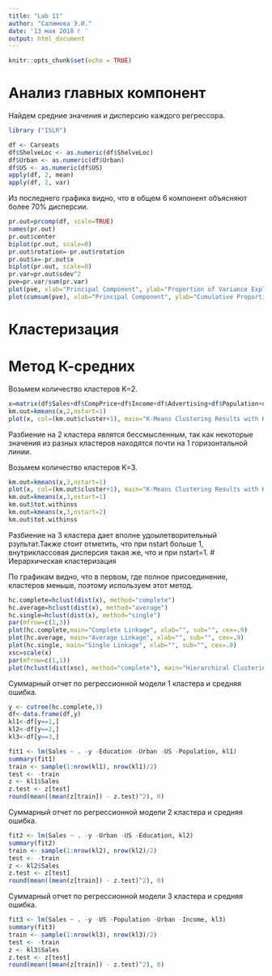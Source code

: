 ---
title: "Lab 11"
author: "Салимова Э.И."
date: '13 мая 2018 г '
output: html_document
---

```{r setup, include=FALSE}
knitr::opts_chunk$set(echo = TRUE)
```

# Анализ главных компонент

Найдем средние значения и дисперсию каждого регрессора.

```{r,echo=FALSE}
library ("ISLR")

df <- Carseats
df$ShelveLoc <- as.numeric(df$ShelveLoc)
df$Urban <- as.numeric(df$Urban)
df$US <- as.numeric(df$US)
apply(df, 2, mean)
apply(df, 2, var)

```

Из последнего графика видно, что в общем 6 компонент объясняют более 70% дисперсии.

```{r,echo=FALSE}
pr.out=prcomp(df, scale=TRUE)
names(pr.out)
pr.out$center
biplot(pr.out, scale=0)
pr.out$rotation=-pr.out$rotation
pr.out$x=-pr.out$x
biplot(pr.out, scale=0)
pr.var=pr.out$sdev^2
pve=pr.var/sum(pr.var)
plot(pve, xlab="Principal Component", ylab="Proportion of Variance Explained", ylim=c(0,1),type='b')
plot(cumsum(pve), xlab="Principal Component", ylab="Cumulative Proportion of Variance Explained", ylim=c(0,1),type='b')
```


# Кластеризация

# Метод К-средних

Возьмем количество кластеров K=2. 

```{r,echo=FALSE}
x=matrix(df$Sales+df$CompPrice+df$Income+df$Advertising+df$Population+df$Price+df$ShelveLoc+df$Age+df$Education+df$Urban+df$US)
km.out=kmeans(x,2,nstart=1)
plot(x, col=(km.out$cluster+1), main="K-Means Clustering Results with K=2", xlab="", ylab="", pch=20, cex=2)
```
Разбиение на 2 кластера являтся бессмысленным, так как некоторые значения из разных кластеров находятся почти на 1 горизонтальной линии.

Возьмем количество кластеров K=3. 

```{r,echo=FALSE}
km.out=kmeans(x,3,nstart=1)
plot(x, col=(km.out$cluster+1), main="K-Means Clustering Results with K=3", xlab="", ylab="", pch=20, cex=2)
km.out=kmeans(x,3,nstart=1)
km.out$tot.withinss
km.out=kmeans(x,3,nstart=2)
km.out$tot.withinss
```
Разбиение на 3 кластера дает вполне удоылетворительный рзультат.Также стоит отметить, что при nstart больше 1, внутриклассовая дисперсия такая же, что и при nstart=1.
# Иерархическая кластеризация

По графикам видно, что в первом, где полное присоединение, кластеров меньше, поэтому используем этот метод.

```{r,echo=FALSE}
hc.complete=hclust(dist(x), method="complete")
hc.average=hclust(dist(x), method="average")
hc.single=hclust(dist(x), method="single")
par(mfrow=c(1,3))
plot(hc.complete,main="Complete Linkage", xlab="", sub="", cex=.9)
plot(hc.average, main="Average Linkage", xlab="", sub="", cex=.9)
plot(hc.single, main="Single Linkage", xlab="", sub="", cex=.9)
xsc=scale(x)
par(mfrow=c(1,1))
plot(hclust(dist(xsc), method="complete"), main="Hierarchical Clustering with Scaled Features", xlab="", sub="")
```

Суммарный отчет по регрессионной модели 1 кластера и средняя ошибка.

```{r,echo=FALSE}
y <- cutree(hc.complete,3)
df<-data.frame(df,y) 
kl1<-df[y==1,] 
kl2<-df[y==2,] 
kl3<-df[y==3,]

fit1 <- lm(Sales ~ . -y -Education -Urban -US -Population, kl1)
summary(fit1)
train <- sample(1:nrow(kl1), nrow(kl1)/2)
test <- -train
z <- kl1$Sales
z.test <- z[test]
round(mean((mean(z[train]) - z.test)^2), 0)
```

Суммарный отчет по регрессионной модели 2 кластера и средняя ошибка.

```{r,echo=FALSE}
fit2 <- lm(Sales ~ . -y -Urban -US -Education, kl2)
summary(fit2)
train <- sample(1:nrow(kl2), nrow(kl2)/2)
test <- -train
z <- kl2$Sales
z.test <- z[test]
round(mean((mean(z[train]) - z.test)^2), 0)
```

Суммарный отчет по регрессионной модели 3 кластера и средняя ошибка.

```{r,echo=FALSE}
fit3 <- lm(Sales ~ . -y -US -Population -Urban -Income, kl3)
summary(fit3)
train <- sample(1:nrow(kl3), nrow(kl3)/2)
test <- -train
z <- kl3$Sales
z.test <- z[test]
round(mean((mean(z[train]) - z.test)^2), 0)
```


